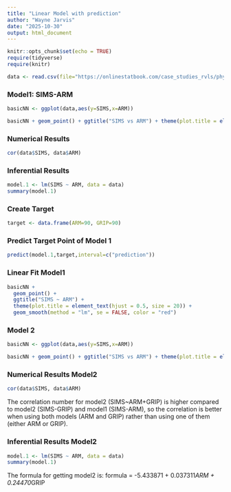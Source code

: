 ```yaml
---
title: "Linear Model with prediction"
author: "Wayne Jarvis"
date: "2025-10-30"
output: html_document
---
```


```r
knitr::opts_chunk$set(echo = TRUE) 
require(tidyverse) 
require(knitr) 

data <- read.csv(file="https://onlinestatbook.com/case_studies_rvls/physical_strength/data.txt",sep="",header=TRUE) 
```

### Model1: SIMS-ARM

```r
basicNN <- ggplot(data,aes(y=SIMS,x=ARM))
```

```r
basicNN + geom_point() + ggtitle("SIMS vs ARM") + theme(plot.title = element_text(hjust = 0.5, size = 20))
```

### Numerical Results

```r
cor(data$SIMS, data$ARM)
```

### Inferential Results

```r
model.1 <- lm(SIMS ~ ARM, data = data)
summary(model.1)
```

### Create Target

```r
target <- data.frame(ARM=90, GRIP=90)
```

### Predict Target Point of Model 1

```r
predict(model.1,target,interval=c("prediction"))
```

### Linear Fit Model1

```r
basicNN +
  geom_point() +
  ggtitle("SIMS ~ ARM") +
  theme(plot.title = element_text(hjust = 0.5, size = 20)) +
  geom_smooth(method = "lm", se = FALSE, color = "red")
```

### Model 2

```r
basicNN <- ggplot(data,aes(y=SIMS,x=ARM))
```

```r
basicNN + geom_point() + ggtitle("SIMS vs ARM") + theme(plot.title = element_text(hjust = 0.5, size = 20))
```

### Numerical Results Model2

```r
cor(data$SIMS, data$ARM)
```

The correlation number for model2 (SIMS~ARM+GRIP) is higher compared to model2 (SIMS-GRIP) and model1 (SIMS-ARM), so the correlation is better when using both models (ARM and GRIP) rather than using one of them (either ARM or GRIP).

### Inferential Results Model2

```r
model.1 <- lm(SIMS ~ ARM, data = data)
summary(model.1)
```

The formula for getting model2 is: formula = -5.433871 + 0.037311*ARM + 0.24470*GRIP



